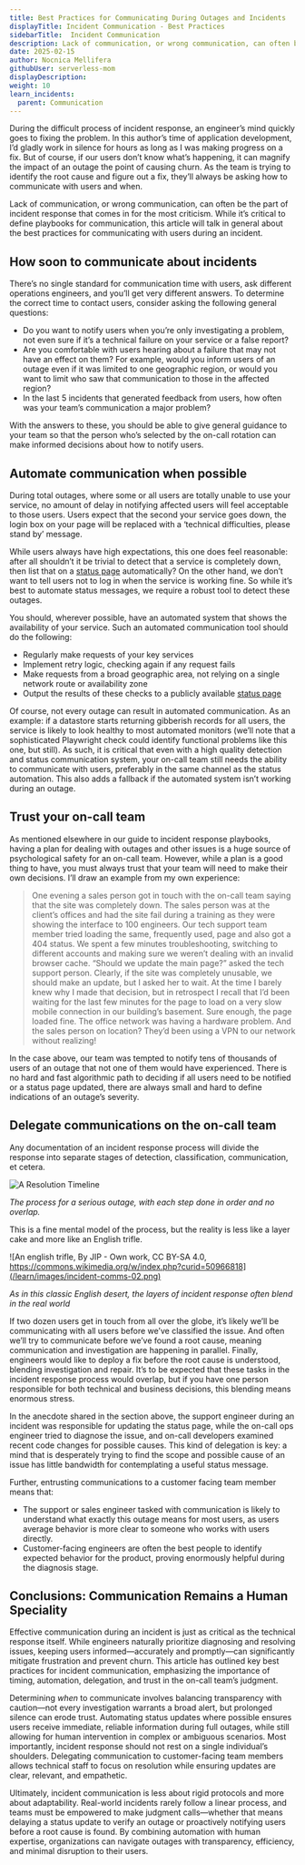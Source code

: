 ```yaml
---
title: Best Practices for Communicating During Outages and Incidents
displayTitle: Incident Communication - Best Practices
sidebarTitle:  Incident Communication
description: Lack of communication, or wrong communication, can often be the part of incident response that comes in for the most criticism. While it’s critical to define playbooks for communication, this article will talk in general about the best practices for communicating with users during an incident. 
date: 2025-02-15
author: Nocnica Mellifera
githubUser: serverless-mom
displayDescription: 
weight: 10
learn_incidents:
  parent: Communication
---
```


During the difficult process of incident response, an engineer’s mind quickly goes to fixing the problem. In this author’s time of application development, I’d gladly work in silence for hours as long as I was making progress on a fix. But of course, if our users don’t know what’s happening, it can magnify the impact of an outage the point of causing churn. As the team is trying to identify the root cause and figure out a fix, they’ll always be asking how to communicate with users and when. 

Lack of communication, or wrong communication, can often be the part of incident response that comes in for the most criticism. While it’s critical to define playbooks for communication, this article will talk in general about the best practices for communicating with users during an incident. 

## How soon to communicate about incidents

There’s no single standard for communication time with users, ask different operations engineers, and you’ll get very different answers. To determine the correct time to contact users, consider asking the following general questions:

- Do you want to notify users when you’re only investigating a problem, not even sure if it’s a technical failure on your service or a false report?
- Are you comfortable with users hearing about a failure that may not have an effect on them? For example, would you inform users of an outage even if it was limited to one geographic region, or  would you want to limit who saw that communication to those in the affected region?
- In the last 5 incidents that generated feedback from users, how often was your team’s communication a major problem?

With the answers to these, you should be able to give general guidance to your team so that the person who’s selected by the on-call rotation can make informed decisions about how to notify users.

## Automate communication when possible

During total outages, where some or all users are totally unable to use your service, no amount of delay in notifying affected users will feel acceptable to those users. Users expect that the second your service goes down, the login box on your page will be replaced with a ‘technical difficulties, please stand by’ message.

While users always have high expectations, this one does feel reasonable: after all shouldn’t it be trivial to detect that a service is completely down, then list that on a [status page](https://www.checklyhq.com/docs/status-pages/) automatically? On the other hand, we don’t want to tell users not to log in when the service is working fine. So while it’s best to automate status messages, we require a robust tool to detect these outages.

You should, wherever possible, have an automated system that shows the availability of your service. Such an automated communication tool should do the following:

- Regularly make requests of your key services
- Implement retry logic, checking again if any request fails
- Make requests from a broad geographic area, not relying on a single network route or availability zone
- Output the results of these checks to a publicly available [status page](https://www.checklyhq.com/docs/status-pages/)

Of course, not every outage can result in automated communication. As an example: if a datastore starts returning gibberish records for all users, the service is likely to look healthy to most automated monitors (we’ll note that a sophisticated Playwright check could identify functional problems like this one, but still). As such, it is critical that even with a high quality detection and status communication system, your on-call team still needs the ability to communicate with users, preferably in the same channel as the status automation. This also adds a fallback if the automated system isn’t working during an outage.

## Trust your on-call team

As mentioned elsewhere in our guide to incident response playbooks, having a plan for dealing with outages and other issues is a huge source of psychological safety for an on-call team. However, while a plan is a good thing to have, you must always trust that your team will need to make their own decisions. I’ll draw an example from my own experience:

> One evening a sales person got in touch with the on-call team saying that the site was completely down. The sales person was at the client’s offices and had the site fail during a training as they were showing the interface to 100 engineers. Our tech support team member tried loading the same, frequently used, page and also got a 404 status. We spent a few minutes troubleshooting, switching to different accounts and making sure we weren’t dealing with an invalid browser cache. “Should we update the main page?” asked the tech support person. Clearly, if the site was completely unusable, we should make an update, but I asked her to wait. At the time I barely knew why I made that decision, but in retrospect I recall that I’d been waiting for the last few minutes for the page to load on a very slow mobile connection in our building’s basement. Sure enough, the page loaded fine. The office network was having a hardware problem. And the sales person on location? They’d been using a VPN to our network without realizing!

In the case above, our team was tempted to notify tens of thousands of users of an outage that not one of them would have experienced. There is no hard and fast algorithmic path to deciding if all users need to be notified or a status page updated, there are always small and hard to define indications of an outage’s severity.

## Delegate communications on the on-call team

Any documentation of an incident response process will divide the response into separate stages of detection, classification, communication, et cetera. 

![A Resolution Timeline](/learn/images/incident-response-layers.png)

*The process for a serious outage, with each step done in order and no overlap.*

This is a fine mental model of the process, but the reality is less like a layer cake and more like an English trifle. 

![An english trifle, By JIP - Own work, CC BY-SA 4.0, https://commons.wikimedia.org/w/index.php?curid=50966818](/learn/images/incident-comms-02.png)

*As in this classic English desert, the layers of incident response often blend in the real world*

If two dozen users get in touch from all over the globe, it’s likely we’ll be communicating with all users before we’ve classified the issue. And often we’ll try to communicate before we’ve found a root cause, meaning communication and investigation are happening in parallel. Finally, engineers would like to deploy a fix before the root cause is understood, blending investigation and repair. It’s to be expected that these tasks in the incident response process would overlap, but if you have one person responsible for both technical and business decisions, this blending means enormous stress.

In the anecdote shared in the section above, the support engineer during an incident was responsible for updating the status page, while the on-call ops engineer tried to diagnose the issue, and on-call developers examined recent code changes for possible causes. This kind of delegation is key: a mind that is desperately trying to find the scope and possible cause of an issue has little bandwidth for contemplating a useful status message.

Further, entrusting communications to a customer facing team member means that:

- The support or sales engineer tasked with communication is likely to understand what exactly this outage means for most users, as users average behavior is more clear to someone who works with users directly.
- Customer-facing engineers are often the best people to identify expected behavior for the product, proving enormously helpful during the diagnosis stage.

## Conclusions: Communication Remains a Human Speciality

Effective communication during an incident is just as critical as the technical response itself. While engineers naturally prioritize diagnosing and resolving issues, keeping users informed—accurately and promptly—can significantly mitigate frustration and prevent churn. This article has outlined key best practices for incident communication, emphasizing the importance of timing, automation, delegation, and trust in the on-call team’s judgment.

Determining *when* to communicate involves balancing transparency with caution—not every investigation warrants a broad alert, but prolonged silence can erode trust. Automating status updates where possible ensures users receive immediate, reliable information during full outages, while still allowing for human intervention in complex or ambiguous scenarios. Most importantly, incident response should not rest on a single individual’s shoulders. Delegating communication to customer-facing team members allows technical staff to focus on resolution while ensuring updates are clear, relevant, and empathetic.

Ultimately, incident communication is less about rigid protocols and more about adaptability. Real-world incidents rarely follow a linear process, and teams must be empowered to make judgment calls—whether that means delaying a status update to verify an outage or proactively notifying users before a root cause is found. By combining automation with human expertise, organizations can navigate outages with transparency, efficiency, and minimal disruption to their users.